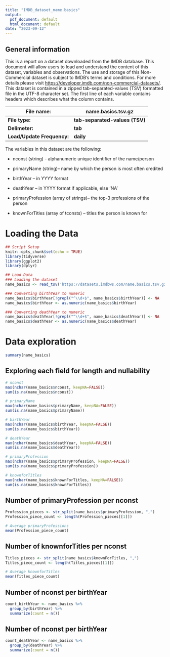 ```yaml
---
title: "IMDB_dataset_name.basics"
output:
  pdf_document: default
  html_document: default
date: "2023-09-12"
---
```


## General information

This is a report on a dataset downloaded from the IMDB database. This document will allow users to load and understand the content of this dataset, variables and observations. The use and storage of this Non-Commercial dataset is subject to IMDB's terms and conditions. For more details please visit <https://developer.imdb.com/non-commercial-datasets/>. This dataset is contained in a zipped tab-separated-values (TSV) formatted file in the UTF-8 character set. The first line of each variable contains headers which describes what the column contains.

| **File name:**             | **name.basics.tsv.gz**         |
|----------------------------|--------------------------------|
| **File type:**             | **tab-separated-values (TSV)** |
| **Delimeter:**             | **tab**                        |
| **Load/Update Frequency:** | **daily**                      |

The variables in this dataset are the following:

-   nconst (string) - alphanumeric unique identifier of the name/person

-   primaryName (string)-- name by which the person is most often credited

-   birthYear -- in YYYY format

-   deathYear -- in YYYY format if applicable, else 'NA'

-   primaryProfession (array of strings)-- the top-3 professions of the person

-   knownForTitles (array of tconsts) -- titles the person is known for

# Loading the Data

```r
## Script Setup
knitr::opts_chunk$set(echo = TRUE)
library(tidyverse)
library(ggplot2)
library(dplyr)
```

```r
## Load Data
### Loading the dataset
name_basics <- read_tsv('https://datasets.imdbws.com/name.basics.tsv.gz',n_max=Inf)

### Converting birthYear to numeric
name_basics$birthYear[!grepl("^\\d+$", name_basics$birthYear)] <- NA
name_basics$birthYear <- as.numeric(name_basics$birthYear)

### Converting deathYear to numeric
name_basics$deathYear[!grepl("^\\d+$", name_basics$deathYear)] <- NA
name_basics$deathYear <- as.numeric(name_basics$deathYear)
```

# Data exploration

```r
summary(name_basics)
```

## Exploring each field for length and nullability

```r
# nconst
max(nchar(name_basics$nconst, keepNA=FALSE))
sum(is.na(name_basics$nconst))

# primaryName
max(nchar(name_basics$primaryName, keepNA=FALSE))
sum(is.na(name_basics$primaryName))

# birthYear
max(nchar(name_basics$birthYear, keepNA=FALSE))
sum(is.na(name_basics$birthYear))

# deathYear
max(nchar(name_basics$deathYear, keepNA=FALSE))
sum(is.na(name_basics$deathYear))

# primaryProfession
max(nchar(name_basics$primaryProfession, keepNA=FALSE))
sum(is.na(name_basics$primaryProfession))

# knownforTitles
max(nchar(name_basics$knownForTitles, keepNA=FALSE))
sum(is.na(name_basics$knownForTitles))
```

## Number of primaryProfession per nconst

```r
Profession_pieces <- str_split(name_basics$primaryProfession, ",")
Profession_piece_count <- length(Profession_pieces[[1]])

# Average primaryProfessions
mean(Profession_piece_count)
```

## Number of knownforTitles per nconst

```r
Titles_pieces <- str_split(name_basics$knownForTitles, ",")
Titles_piece_count <- length(Titles_pieces[[1]])

# Average knownforTitles
mean(Titles_piece_count)
```

## Number of nconst per birthYear

```r
count_birthYear <- name_basics %>%
  group_by(birthYear) %>%
  summarize(count = n())
```

## Number of nconst per birthYear

```r
count_deathYear <- name_basics %>%
  group_by(deathYear) %>%
  summarize(count = n())
```
